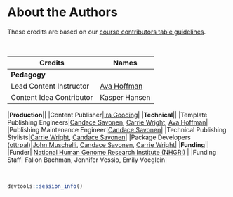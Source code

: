 
# About the Authors {-}

These credits are based on our [course contributors table guidelines](https://github.com/jhudsl/OTTR_Template/wiki/How-to-give-credits).

&nbsp;
&nbsp;

|Credits|Names|
|-------|-----|
|**Pedagogy**||
|Lead Content Instructor|[Ava Hoffman]|
|Content Idea Contributor|Kasper Hansen|
<!-- |Content Contributor | [Jeff Leek], [Michael Schatz], [Frederick Tan]| -->
<!-- |Content Editors| [Katherine Cox], Natalie Kucher, [Frederick Tan]| -->
<!-- |Content Directors | Kasper Hansen, [Jeff Leek], [Frederick Tan]| -->
<!-- |Content Consultants (General) | [Jeff Leek], [Frederick Tan], [Carrie Wright] | -->
|**Production**||
|Content Publisher|[Ira Gooding]|
|**Technical**||
|Template Publishing Engineers|[Candace Savonen], [Carrie Wright], [Ava Hoffman]|
|Publishing Maintenance Engineer|[Candace Savonen]|
|Technical Publishing Stylists|[Carrie Wright], [Candace Savonen]|
|Package Developers ([ottrpal])|[John Muschelli], [Candace Savonen], [Carrie Wright]|
|**Funding**||
|Funder| [National Human Genome Research Institute (NHGRI)] |
|Funding Staff| Fallon Bachman, Jennifer Vessio, Emily Voeglein|

&nbsp;

```r
devtools::session_info()
```

<!-- Author information -->


[Katherine Cox]: https://publichealth.jhu.edu/faculty/4170/katherine-cox
[Ira Gooding]: https://publichealth.jhu.edu/faculty/4130/ira-gooding
[Ava Hoffman]: https://www.avahoffman.com/
[Jeff Leek]: https://jtleek.com/
[John Muschelli]: https://johnmuschelli.com/
[National Human Genome Research Institute (NHGRI)]: https://www.genome.gov/
[Candace Savonen]: https://www.cansavvy.com/
[Michael Schatz]: http://schatz-lab.org/
[Frederick Tan]: https://carnegiescience.edu/frederick-tan
[Carrie Wright]: https://carriewright11.github.io/

<!-- Links -->

[Ottrpal]: https://github.com/jhudsl/ottrpal

<!-- Fill out this table using these instructions: https://github.com/jhudsl/DaSL_Course_Template_Bookdown/wiki/How-to-give-credits

For JHU courses, You will need to add Ira as a credit:

|Content Publisher|[Ira Gooding]|
...
[Ira Gooding]: https://publichealth.jhu.edu/faculty/4130/ira-gooding
-->
